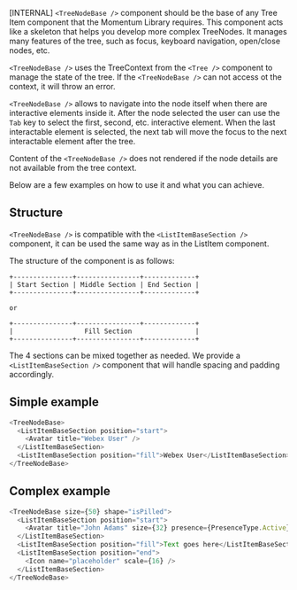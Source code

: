 [INTERNAL] `<TreeNodeBase />` component should be the base of any Tree Item component that the
Momentum Library requires. This component acts like a skeleton that helps you develop more complex TreeNodes.
It manages many features of the tree, such as focus, keyboard navigation, open/close nodes, etc.

`<TreeNodeBase />` uses the TreeContext from the `<Tree />` component to manage the state of the tree.
If the `<TreeNodeBase />` can not access ot the context, it will throw an error.

`<TreeNodeBase />` allows to navigate into the node itself when there are interactive elements inside it.
After the node selected the user can use the `Tab` key to select the first, second, etc. interactive element.
When the last interactable element is selected, the next tab will move the focus to the next interactable
element after the tree.

Content of the `<TreeNodeBase />` does not rendered if the node details are not available from the tree context.

Below are a few examples on how to use it and what you can achieve.

## Structure

`<TreeNodeBase />` is compatible with the `<ListItemBaseSection />` component, it can be used the same way as in the
ListItem component.

The structure of the component is as follows:

```
+---------------+----------------+-------------+
| Start Section | Middle Section | End Section |
+---------------+----------------+-------------+

or

+---------------+----------------+-------------+
|                  Fill Section                |
+---------------+----------------+-------------+
```

The 4 sections can be mixed together as needed. We provide a `<ListItemBaseSection />` component
that will handle spacing and padding accordingly.

## Simple example

```js
<TreeNodeBase>
  <ListItemBaseSection position="start">
    <Avatar title="Webex User" />
  </ListItemBaseSection>
  <ListItemBaseSection position="fill">Webex User</ListItemBaseSection>
</TreeNodeBase>
```

## Complex example

```js
<TreeNodeBase size={50} shape="isPilled">
  <ListItemBaseSection position="start">
    <Avatar title="John Adams" size={32} presence={PresenceType.Active} />
  </ListItemBaseSection>
  <ListItemBaseSection position="fill">Text goes here</ListItemBaseSection>
  <ListItemBaseSection position="end">
    <Icon name="placeholder" scale={16} />
  </ListItemBaseSection>
</TreeNodeBase>
```
